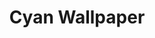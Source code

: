 ---
title: "Cyan Wallpaper"
meta_title: "Cyan Wallpaper craft"
description: "Craft de Cyan Wallpaper"
rank: "s"
draft: false
name: "Cyan Wallpaper"
recipe_img: "https://wiki.pokexgames.com/images/6/67/Cyan_Wallpaper.png"
level: 105
craft_time: 18000
result: 1
value_npc: 1
ingredients:
  - name: "Drawing Clipboard"
    quantity: 25
    item_img: "https://wiki.pokexgames.com/images/3/36/Drawing_Clipboard.png"
    value_npc: 1
  - name: "Petite Leaves"
    quantity: 23
    item_img: "https://wiki.pokexgames.com/images/e/e4/Petite_Leaves.png"
    value_npc: 1
  - name: "Mole Hair"
    quantity: 13
    item_img: "https://wiki.pokexgames.com/images/f/f3/Mole_Hair.png"
    value_npc: 1
  - name: "Whiskers Fin"
    quantity: 13
    item_img: "https://wiki.pokexgames.com/images/2/23/Whiskers_Fin.png"
    value_npc: 1
---
